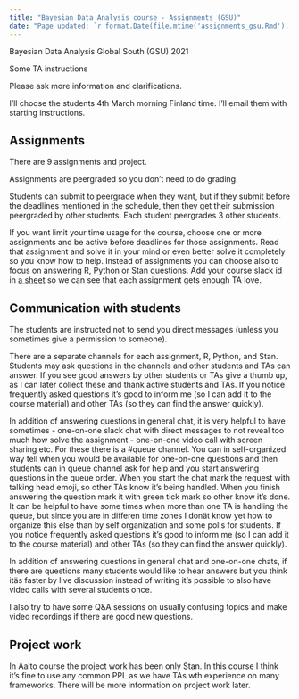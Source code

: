 ```yaml
---
title: "Bayesian Data Analysis course - Assignments (GSU)"
date: "Page updated: `r format.Date(file.mtime('assignments_gsu.Rmd'),'%Y-%m-%d')`"
---
```


Bayesian Data Analysis Global South (GSU) 2021

Some TA instructions

Please ask more information and clarifications.

I'll choose the students 4th March morning Finland time. I'll email
them with starting instructions.

## Assignments

There are 9 assignments and project.

Assignments are peergraded so you don't need to do grading.

Students can submit to peergrade when they want, but if they submit before the deadlines mentioned in the schedule, then they get their submission peergraded by other students. Each student peergrades 3 other students.

If you want limit your time usage for the course, choose one or more assignments and be active before deadlines for those assignments. Read that assignment and solve it in your mind or even better solve it completely so you know how to help. Instead of assignments you can choose also to focus on answering R, Python or Stan questions.	Add your course slack id in [a sheet](https://docs.google.com/spreadsheets/d/1IKLhFgu3yM97BQWW999kdEZWWVIoKkjEfedBZJQAWyc/edit?usp=sharing) so we can see that each assignment gets enough TA love.

## Communication with students

The students are instructed not to send you direct messages (unless you sometimes give a permission to someone). 

There are a separate channels for each assignment, R, Python, and Stan. Students may ask questions in the channels and other students and TAs can answer. If you see good answers by other students or TAs give a thumb up, as I can later collect these and thank active students and TAs. If you notice frequently asked questions it's good to inform me (so I can add it to the course material) and other TAs (so they can find the answer quickly).

In addition of answering questions in general chat, it is very helpful to have sometimes
 - one-on-one slack chat with direct messages to not reveal too much how solve the assignment
 - one-on-one video call with screen sharing etc.
For these there is a #queue channel. You can in self-organized way tell when you would be available for one-on-one questions and then students can in queue channel ask for help and you start answering questions in the queue order. When you start the chat mark the request with talking head emoji, so other TAs know it's being handled. When you finish answering the question mark it with green tick mark so other know it's done. It can be helpful to have some times when more than one TA is handling the queue, but since you are in differen time zones I donät know yet how to organize this else than by self organization and some polls for students. If you notice frequently asked questions it's good to inform me (so I can add it to the course material) and other TAs (so they can find the answer quickly).

In addition of answering questions in general chat and one-on-one chats, if there are questions many students would like to hear answers but you think itäs faster by live discussion instead of writing it's possible to also have video calls with several students once.

I also try to have some Q&A sessions on usually confusing topics and make video recordings if there are good new questions.

## Project work

In Aalto course the project work has been only Stan. In this course I
think it's fine to use any common PPL as we have TAs wth experience on
many frameworks. There will be more information on project work later.


